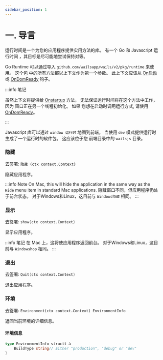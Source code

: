 ```yaml
---
sidebar_position: 1
---
```


# 一. 导言

运行时间是一个为您的应用程序提供实用方法的库。 有一个 Go 和 Javascript 运行时间 ，其目标是尽可能地尝试保持对等。

Go Runtime 可以通过导入 `github.com/wailsapp/wails/v2/pkg/runtime` 来使用。 这个包 中的所有方法都以上下文作为第一个参数。 此上下文应该从 [On启动](../options.mdx#onstartup) 或 [OnDomReady](../options.mdx#ondomready) 钩子。

:::info 笔记

虽然上下文将提供给 [Onstartup](../options.mdx#onstartup) 方法， 无法保证运行时间将在这个方法中工作，因为 窗口正在另一个线程初始化。 如果 您想在启动时调用运行方式, 请使用 [OnDomReady](../options.mdx#ondomready)。

:::

Javascript 库可以通过 `window 运行时` 地图到前端。 当使用 `dev` 模式提供运行时生成了一个运行时的软件包。 这应该位于您 前端目录中的 `wailsjs` 目录。

### 隐藏

去签署: `隐藏 (ctx context.Context)`

隐藏应用程序。

:::info Note On Mac, this will hide the application in the same way as the `Hide` menu item in standard Mac applications. 隐藏窗口不同，但应用程序仍处于前台状态。 对于Windows和Linux，这目前与 `Windows隐藏` 相同。 :::

### 显示

去签署: `show(ctx context.Context)`

显示应用程序。

::info 笔记 在 Mac 上，这将使应用程序返回前台。 对于Windows和Linux，这目前与 `Windowshop` 相同。 :::

### 退出

去签署: `Quit(ctx context.Context)`

退出应用程序。

### 环境

去签署: `Environment(ctx context.Context) EnvironmentInfo`

返回当前环境的详细信息。

#### 环境信息

```go
type EnvironmentInfo structt à
    BuildType string// Either "production", "debug" or "dev"
}
```


